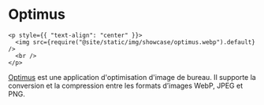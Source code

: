 # Optimus

```mdx-code-block
<p style={{ "text-align": "center" }}>
  <img src={require("@site/static/img/showcase/optimus.webp").default} />
  <br />
</p>
```

[Optimus](https://github.com/splode/optimus) est une application d'optimisation d'image de bureau. Il supporte la conversion et la compression entre les formats d’images WebP, JPEG et PNG.
